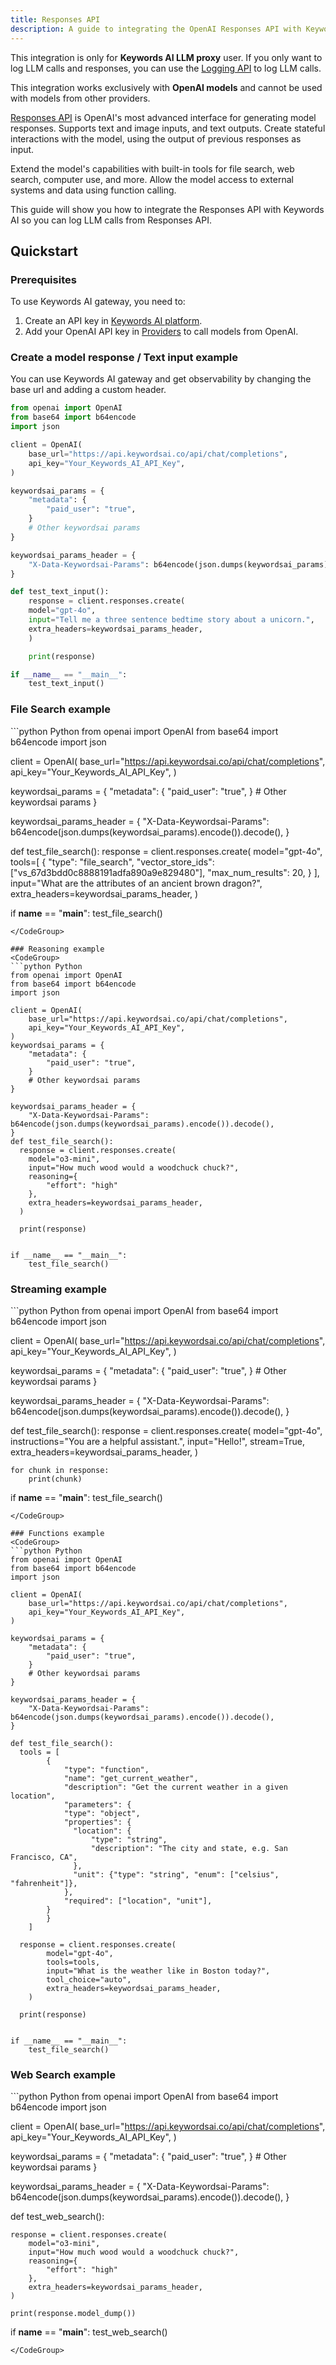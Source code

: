 ```yaml
---
title: Responses API
description: A guide to integrating the OpenAI Responses API with Keywords AI.
---
```


<Note> This integration is only for **Keywords AI LLM proxy** user. If you only want to log LLM calls and responses, you can use the [Logging API](/api-endpoints/integration/request-logging-endpoint) to log LLM calls. </Note>

<Warning>

This integration works exclusively with **OpenAI models** and cannot be used with models from other providers.

</Warning>

[Responses API](https://platform.openai.com/docs/api-reference/responses) is OpenAI's most advanced interface for generating model responses. Supports text and image inputs, and text outputs. Create stateful interactions with the model, using the output of previous responses as input. 

Extend the model's capabilities with built-in tools for file search, web search, computer use, and more. Allow the model access to external systems and data using function calling.

This guide will show you how to integrate the Responses API with Keywords AI so you can log LLM calls from Responses API.

## Quickstart

### Prerequisites
To use Keywords AI gateway, you need to:

1. Create an API key in [Keywords AI platform](https://platform.keywordsai.co/platform/api/api-keys).
2. Add your OpenAI API key in [Providers](https://platform.keywordsai.co/platform/api/providers) to call models from OpenAI.

### Create a model response / Text input example
You can use Keywords AI gateway and get observability by changing the base url and adding a custom header.
<CodeGroup>
```python Python {6-7, 10-15, 17-19, 25}
from openai import OpenAI
from base64 import b64encode
import json

client = OpenAI(
    base_url="https://api.keywordsai.co/api/chat/completions",
    api_key="Your_Keywords_AI_API_Key",
)

keywordsai_params = {
    "metadata": {
        "paid_user": "true",
    }
    # Other keywordsai params
}

keywordsai_params_header = {
    "X-Data-Keywordsai-Params": b64encode(json.dumps(keywordsai_params).encode()).decode(),
}

def test_text_input():
    response = client.responses.create(
    model="gpt-4o",
    input="Tell me a three sentence bedtime story about a unicorn.",
    extra_headers=keywordsai_params_header,
    )

    print(response)

if __name__ == "__main__":
    test_text_input()
```
</CodeGroup>

### File Search example
<CodeGroup>
```python Python
from openai import OpenAI
from base64 import b64encode
import json

client = OpenAI(
    base_url="https://api.keywordsai.co/api/chat/completions",
    api_key="Your_Keywords_AI_API_Key",
)

keywordsai_params = {
    "metadata": {
        "paid_user": "true",
    }
    # Other keywordsai params
}


keywordsai_params_header = {
    "X-Data-Keywordsai-Params": b64encode(json.dumps(keywordsai_params).encode()).decode(),
}

def test_file_search():
    response = client.responses.create(
        model="gpt-4o",
        tools=[
            {
                "type": "file_search",
                "vector_store_ids": ["vs_67d3bdd0c8888191adfa890a9e829480"],
                "max_num_results": 20,
            }
        ],
        input="What are the attributes of an ancient brown dragon?",
        extra_headers=keywordsai_params_header,
    )


if __name__ == "__main__":
    test_file_search()
```
</CodeGroup>

### Reasoning example
<CodeGroup>
```python Python
from openai import OpenAI
from base64 import b64encode
import json

client = OpenAI(
    base_url="https://api.keywordsai.co/api/chat/completions",
    api_key="Your_Keywords_AI_API_Key",
)
keywordsai_params = {
    "metadata": {
        "paid_user": "true",
    }
    # Other keywordsai params
}

keywordsai_params_header = {
    "X-Data-Keywordsai-Params": b64encode(json.dumps(keywordsai_params).encode()).decode(),
}
def test_file_search():
  response = client.responses.create(
    model="o3-mini",
    input="How much wood would a woodchuck chuck?",
    reasoning={
        "effort": "high"
    },
    extra_headers=keywordsai_params_header,
  )

  print(response)


if __name__ == "__main__":
    test_file_search()
```
</CodeGroup>

### Streaming example
<CodeGroup>
```python Python
from openai import OpenAI
from base64 import b64encode
import json

client = OpenAI(
    base_url="https://api.keywordsai.co/api/chat/completions",
    api_key="Your_Keywords_AI_API_Key",
)

keywordsai_params = {
    "metadata": {
        "paid_user": "true",
    }
    # Other keywordsai params
}

keywordsai_params_header = {
    "X-Data-Keywordsai-Params": b64encode(json.dumps(keywordsai_params).encode()).decode(),
}

def test_file_search():
    response = client.responses.create(
        model="gpt-4o",
        instructions="You are a helpful assistant.",
        input="Hello!",
        stream=True,
        extra_headers=keywordsai_params_header,
    )

    for chunk in response:
        print(chunk)


if __name__ == "__main__":
    test_file_search()
```
</CodeGroup>

### Functions example
<CodeGroup>
```python Python
from openai import OpenAI
from base64 import b64encode
import json

client = OpenAI(
    base_url="https://api.keywordsai.co/api/chat/completions",
    api_key="Your_Keywords_AI_API_Key",
)

keywordsai_params = {
    "metadata": {
        "paid_user": "true",
    }
    # Other keywordsai params
}

keywordsai_params_header = {
    "X-Data-Keywordsai-Params": b64encode(json.dumps(keywordsai_params).encode()).decode(),
}

def test_file_search():
  tools = [
        {
            "type": "function",
            "name": "get_current_weather",
            "description": "Get the current weather in a given location",
            "parameters": {
            "type": "object",
            "properties": {
              "location": {
                  "type": "string",
                  "description": "The city and state, e.g. San Francisco, CA",
              },
              "unit": {"type": "string", "enum": ["celsius", "fahrenheit"]},
            },
            "required": ["location", "unit"],
        }
        }
    ]

  response = client.responses.create(
        model="gpt-4o",
        tools=tools,
        input="What is the weather like in Boston today?",
        tool_choice="auto",
        extra_headers=keywordsai_params_header,
    )

  print(response)


if __name__ == "__main__":
    test_file_search()
```
</CodeGroup>

### Web Search example
<CodeGroup>
```python Python
from openai import OpenAI
from base64 import b64encode
import json

client = OpenAI(
    base_url="https://api.keywordsai.co/api/chat/completions",
    api_key="Your_Keywords_AI_API_Key",
)   

keywordsai_params = {
    "metadata": {
        "paid_user": "true",
    }
    # Other keywordsai params
}

keywordsai_params_header = {
    "X-Data-Keywordsai-Params": b64encode(json.dumps(keywordsai_params).encode()).decode(),
}

def test_web_search():

    response = client.responses.create(
        model="o3-mini",
        input="How much wood would a woodchuck chuck?",
        reasoning={
            "effort": "high"
        },
        extra_headers=keywordsai_params_header,
    )

    print(response.model_dump())

if __name__ == "__main__":
    test_web_search()
```
</CodeGroup>






























